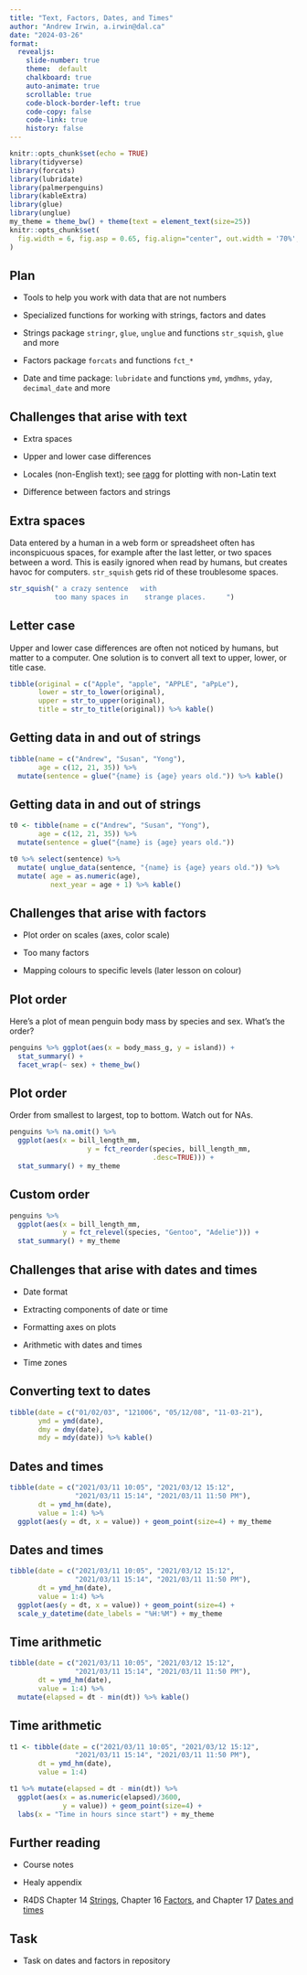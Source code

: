 ```yaml
---
title: "Text, Factors, Dates, and Times"
author: "Andrew Irwin, a.irwin@dal.ca"
date: "2024-03-26"
format:
  revealjs:
    slide-number: true
    theme:  default
    chalkboard: true
    auto-animate: true
    scrollable: true
    code-block-border-left: true
    code-copy: false
    code-link: true
    history: false
---
```


```r
knitr::opts_chunk$set(echo = TRUE)
library(tidyverse)
library(forcats)
library(lubridate)
library(palmerpenguins)
library(kableExtra)
library(glue)
library(unglue)
my_theme = theme_bw() + theme(text = element_text(size=25))
knitr::opts_chunk$set(
  fig.width = 6, fig.asp = 0.65, fig.align="center", out.width = '70%', dev='svglite'
)
```

## Plan

* Tools to help you work with data that are not numbers

* Specialized functions for working with strings, factors and dates

* Strings package `stringr`, `glue`, `unglue` and functions `str_squish`, `glue` and more

* Factors package `forcats` and functions `fct_*`

* Date and time package: `lubridate` and functions `ymd`, `ymdhms`, `yday`, `decimal_date` and more


## Challenges that arise with text

* Extra spaces

* Upper and lower case differences

* Locales (non-English text); see [ragg](https://www.tidyverse.org/blog/2021/02/modern-text-features/) for plotting with non-Latin text

* Difference between factors and strings

## Extra spaces

Data entered by a human in a web form or spreadsheet often has inconspicuous spaces, for example after the last letter, or two spaces between a word. This is easily ignored when read by humans, but creates havoc for computers.  `str_squish` gets rid of these troublesome spaces.

```r
str_squish(" a crazy sentence   with 
           too many spaces in    strange places.     ")
```

## Letter case {.smaller}

Upper and lower case differences are often not noticed by humans, but matter to a computer. One solution is to convert all text to upper, lower, or title case.

```r
tibble(original = c("Apple", "apple", "APPLE", "aPpLe"),
       lower = str_to_lower(original),
       upper = str_to_upper(original),
       title = str_to_title(original)) %>% kable()
```

## Getting data in and out of strings

```r
tibble(name = c("Andrew", "Susan", "Yong"),
       age = c(12, 21, 35)) %>%
  mutate(sentence = glue("{name} is {age} years old.")) %>% kable()
```

## Getting data in and out of strings

```r
t0 <- tibble(name = c("Andrew", "Susan", "Yong"),
       age = c(12, 21, 35)) %>%
  mutate(sentence = glue("{name} is {age} years old."))
```

```r
t0 %>% select(sentence) %>%
  mutate( unglue_data(sentence, "{name} is {age} years old.")) %>%
  mutate( age = as.numeric(age),
          next_year = age + 1) %>% kable()
```

## Challenges that arise with factors

* Plot order on scales (axes, color scale)

* Too many factors

* Mapping colours to specific levels (later lesson on colour)


## Plot order {.smaller}

Here's a plot of mean penguin body mass by species and sex. What's the order?

```r
penguins %>% ggplot(aes(x = body_mass_g, y = island)) + 
  stat_summary() +
  facet_wrap(~ sex) + theme_bw() 
```


## Plot order {.smaller}

Order from smallest to largest, top to bottom. Watch out for NAs.

```r
penguins %>% na.omit() %>%
  ggplot(aes(x = bill_length_mm, 
                   y = fct_reorder(species, bill_length_mm,
                                   .desc=TRUE))) + 
  stat_summary() + my_theme
```


## Custom order {.smaller}


```r
penguins %>%
  ggplot(aes(x = bill_length_mm, 
             y = fct_relevel(species, "Gentoo", "Adelie"))) + 
  stat_summary() + my_theme
```

## Challenges that arise with dates and times

* Date format

* Extracting components of date or time

* Formatting axes on plots

* Arithmetic with dates and times

* Time zones

## Converting text to dates

```r
tibble(date = c("01/02/03", "121006", "05/12/08", "11-03-21"),
       ymd = ymd(date),
       dmy = dmy(date),
       mdy = mdy(date)) %>% kable()
```


## Dates and times

```r
tibble(date = c("2021/03/11 10:05", "2021/03/12 15:12", 
                "2021/03/11 15:14", "2021/03/11 11:50 PM"),
       dt = ymd_hm(date),
       value = 1:4) %>%
  ggplot(aes(y = dt, x = value)) + geom_point(size=4) + my_theme
```

## Dates and times

```r
tibble(date = c("2021/03/11 10:05", "2021/03/12 15:12", 
                "2021/03/11 15:14", "2021/03/11 11:50 PM"),
       dt = ymd_hm(date),
       value = 1:4) %>%
  ggplot(aes(y = dt, x = value)) + geom_point(size=4) + 
  scale_y_datetime(date_labels = "%H:%M") + my_theme
```

## Time arithmetic {.smaller}

```r
tibble(date = c("2021/03/11 10:05", "2021/03/12 15:12", 
                "2021/03/11 15:14", "2021/03/11 11:50 PM"),
       dt = ymd_hm(date),
       value = 1:4) %>%
  mutate(elapsed = dt - min(dt)) %>% kable()
```

## Time arithmetic

```r
t1 <- tibble(date = c("2021/03/11 10:05", "2021/03/12 15:12", 
                "2021/03/11 15:14", "2021/03/11 11:50 PM"),
       dt = ymd_hm(date),
       value = 1:4) 
```

```r
t1 %>% mutate(elapsed = dt - min(dt)) %>%
  ggplot(aes(x = as.numeric(elapsed)/3600, 
             y = value)) + geom_point(size=4) +
  labs(x = "Time in hours since start") + my_theme
```


## Further reading

* Course notes

* Healy appendix

* R4DS Chapter 14 [Strings](https://r4ds.hadley.nz/strings), Chapter 16 [Factors](https://r4ds.hadley.nz/factors), and Chapter 17 [Dates and times](https://r4ds.hadley.nz/datetimes)


## Task

* Task on dates and factors in repository



